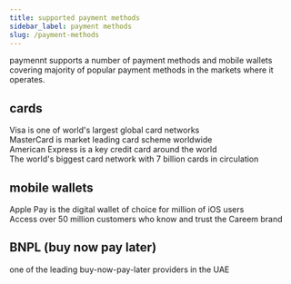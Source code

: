 ```yaml
---
title: supported payment methods
sidebar_label: payment methods
slug: /payment-methods
---
```


paymennt supports a number of payment methods and mobile wallets covering majority of popular payment methods in the markets where it operates.

## cards

<div class="row">
  <div class="col col--4">
    <CardHeadless
      image="/img/guides/payment-methods/visa.jpg"
      link="/guides/payment-methods/visa"
      action="Visa">
      Visa is one of world's largest global card networks
    </CardHeadless>
  </div>
  <div class="col col--4">
    <CardHeadless
      image="/img/guides/payment-methods/mastercard.jpg"
      link="/guides/payment-methods/mastercard"
      action="MasterCard">
      MasterCard is market leading card scheme worldwide
    </CardHeadless>
  </div>
  <div class="col col--4">
    <CardHeadless
      image="/img/guides/payment-methods/amex.jpg"
      link="/guides/payment-methods/amex"
      action="American Express">
      American Express is a key credit card around the world
    </CardHeadless>
  </div>
  <div class="col col--4">
    <CardHeadless
      image="/img/guides/payment-methods/unionpay.jpg"
      link="/guides/payment-methods/unionpay"
      action="UnionPay">
      The world's biggest card network with 7 billion cards in circulation
    </CardHeadless>
  </div>
</div>

## mobile wallets

<div class="row">
  <div class="col col--4">
    <CardHeadless
      image="/img/guides/payment-methods/applepay.jpg"
      link="/guides/payment-methods/applepay"
      action="ApplePay">
      Apple Pay is the digital wallet of choice for million of iOS users
    </CardHeadless>
  </div>
  <div class="col col--4">
    <CardHeadless
      image="/img/guides/payment-methods/careempay.jpg"
      link="/guides/payment-methods/applepay"
      action="ApplePay">
      Access over 50 million customers who know and trust the Careem brand
    </CardHeadless>
  </div>
</div>


## BNPL (buy now pay later)

<div class="row">
  <div class="col col--4">
    <CardHeadless
      image="/img/guides/payment-methods/tabby.jpg"
      link="/guides/payment-methods/tabby"
      action="tabby">
      one of the leading buy-now-pay-later providers in the UAE
    </CardHeadless>
  </div>
</div>
